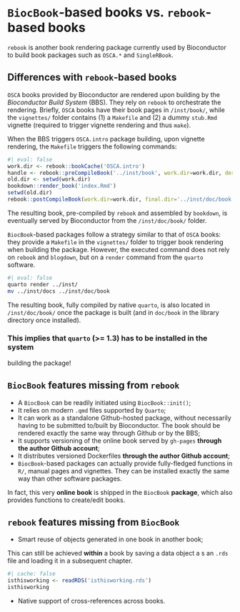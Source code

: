 # `BiocBook`-based books vs. `rebook`-based books

`rebook` is another book rendering package currently used by Bioconductor 
to build book packages such as `OSCA.*` and `SingleRBook`. 

## Differences with `rebook`-based books

`OSCA` books provided by Bioconductor are rendered upon building by the *Bioconductor Build System* (BBS). 
They rely on `rebook` to orchestrate the rendering. Briefly, `OSCA` books have their book pages in 
`/inst/book/`, while the `vignettes/` folder contains (1) a `Makefile` and (2) 
a dummy `stub.Rmd` vignette (required to trigger vignette rendering and thus `make`). 

When the BBS triggers `OSCA.intro` package building, upon vignette rendering, 
the `Makefile` triggers the following commands:

```R
#| eval: false 
work.dir <- rebook::bookCache('OSCA.intro')
handle <- rebook::preCompileBook('../inst/book', work.dir=work.dir, desc='../DESCRIPTION')
old.dir <- setwd(work.dir)
bookdown::render_book('index.Rmd')
setwd(old.dir)
rebook::postCompileBook(work.dir=work.dir, final.dir='../inst/doc/book', handle=handle)
```

The resulting book, pre-compiled by `rebook` and assembled by `bookdown`, is eventually served by Bioconductor from the `/inst/doc/book/` folder. 

`BiocBook`-based packages follow a strategy similar to that of `OSCA` books: they 
provide a `Makefile` in the `vignettes/` folder to trigger book rendering when building the package. 
However, the executed command does not rely on `rebook` and `blogdown`, but on 
a `render` command from the `quarto` software. 

```sh
#| eval: false 
quarto render ../inst/
mv ../inst/docs ../inst/doc/book
```

The resulting book, fully compiled by native `quarto`, is also located in `/inst/doc/book/` once the package is built (and in `doc/book` in the library directory once installed).

::: {.callout-warning icon='true'}
### This implies that `quarto` (>= 1.3) has to be installed in the system 
building the package!
:::

## `BiocBook` features missing from `rebook`

- A `BiocBook` can be readily initiated using `BiocBook::init()`;
- It relies on modern `.qmd` files supported by `Quarto`;
- It can work as a standalone Github-hosted package, without necessarily having to be submitted to/built by Bioconductor. The book should be rendered exactly the same way through Github or by the BBS;
- It supports versioning of the online book served by `gh-pages` **through the author Github account**;
- It distributes versioned Dockerfiles **through the author Github account**;
- `BiocBook`-based packages can actually provide fully-fledged functions in `R/`, manual pages and vignettes. They can be installed exactly the same way than other software packages. 

::: {.callout-tip icon='true'}

In fact, this very **online book** is shipped in the `BiocBook` **package**,
which also provides functions to create/edit books. 

:::

## `rebook` features missing from `BiocBook`

- Smart reuse of objects generated in one book in another book;

::: {.callout-tip icon='true'}
This can still be achieved **within** a book by saving a data object a
s an `.rds` file and loading it in a subsequent chapter. 

```r
#| cache: false
isthisworking <- readRDS('isthisworking.rds')
isthisworking
```

:::

- Native support of cross-references across books.

